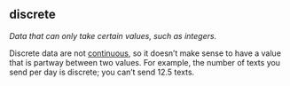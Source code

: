 ## discrete

<dfn>Data that can only take certain values, such as integers.</dfn>

Discrete data are not [continuous](#continuous), so it doesn't make sense to have a value that is partway between two values. For example, the number of texts you send per day is discrete; you can't send 12.5 texts.

